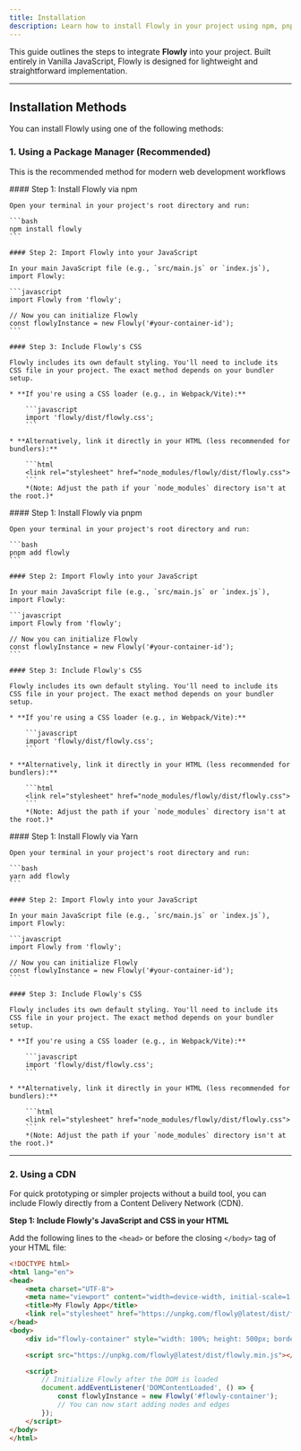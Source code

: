 ```yaml
---
title: Installation
description: Learn how to install Flowly in your project using npm, pnpm, yarn, CDN, or manual download.
---
```


This guide outlines the steps to integrate **Flowly** into your project. Built entirely in Vanilla JavaScript, Flowly is designed for lightweight and straightforward implementation.


---

## Installation Methods

You can install Flowly using one of the following methods:

### 1. Using a Package Manager (Recommended)

This is the recommended method for modern web development workflows


<Tabs>
  <TabItem label="npm">
    #### Step 1: Install Flowly via npm

    Open your terminal in your project's root directory and run:

    ```bash
    npm install flowly
    ```

    #### Step 2: Import Flowly into your JavaScript

    In your main JavaScript file (e.g., `src/main.js` or `index.js`), import Flowly:

    ```javascript
    import Flowly from 'flowly';

    // Now you can initialize Flowly
    const flowlyInstance = new Flowly('#your-container-id');
    ```

    #### Step 3: Include Flowly's CSS

    Flowly includes its own default styling. You'll need to include its CSS file in your project. The exact method depends on your bundler setup.

    * **If you're using a CSS loader (e.g., in Webpack/Vite):**

        ```javascript
        import 'flowly/dist/flowly.css';
        ```

    * **Alternatively, link it directly in your HTML (less recommended for bundlers):**

        ```html
        <link rel="stylesheet" href="node_modules/flowly/dist/flowly.css">
        ```
        *(Note: Adjust the path if your `node_modules` directory isn't at the root.)*
  </TabItem>
  <TabItem label="pnpm">
    #### Step 1: Install Flowly via pnpm

    Open your terminal in your project's root directory and run:

    ```bash
    pnpm add flowly
    ```

    #### Step 2: Import Flowly into your JavaScript

    In your main JavaScript file (e.g., `src/main.js` or `index.js`), import Flowly:

    ```javascript
    import Flowly from 'flowly';

    // Now you can initialize Flowly
    const flowlyInstance = new Flowly('#your-container-id');
    ```

    #### Step 3: Include Flowly's CSS

    Flowly includes its own default styling. You'll need to include its CSS file in your project. The exact method depends on your bundler setup.

    * **If you're using a CSS loader (e.g., in Webpack/Vite):**

        ```javascript
        import 'flowly/dist/flowly.css';
        ```

    * **Alternatively, link it directly in your HTML (less recommended for bundlers):**

        ```html
        <link rel="stylesheet" href="node_modules/flowly/dist/flowly.css">
        ```
        *(Note: Adjust the path if your `node_modules` directory isn't at the root.)*
  </TabItem>
  <TabItem label="Yarn">
    #### Step 1: Install Flowly via Yarn

    Open your terminal in your project's root directory and run:

    ```bash
    yarn add flowly
    ```

    #### Step 2: Import Flowly into your JavaScript

    In your main JavaScript file (e.g., `src/main.js` or `index.js`), import Flowly:

    ```javascript
    import Flowly from 'flowly';

    // Now you can initialize Flowly
    const flowlyInstance = new Flowly('#your-container-id');
    ```

    #### Step 3: Include Flowly's CSS

    Flowly includes its own default styling. You'll need to include its CSS file in your project. The exact method depends on your bundler setup.

    * **If you're using a CSS loader (e.g., in Webpack/Vite):**

        ```javascript
        import 'flowly/dist/flowly.css';
        ```

    * **Alternatively, link it directly in your HTML (less recommended for bundlers):**

        ```html
        <link rel="stylesheet" href="node_modules/flowly/dist/flowly.css">
        ```
        *(Note: Adjust the path if your `node_modules` directory isn't at the root.)*
  </TabItem>
</Tabs>

---

### 2. Using a CDN

For quick prototyping or simpler projects without a build tool, you can include Flowly directly from a Content Delivery Network (CDN).

**Step 1: Include Flowly's JavaScript and CSS in your HTML**

Add the following lines to the `<head>` or before the closing `</body>` tag of your HTML file:

```html
<!DOCTYPE html>
<html lang="en">
<head>
    <meta charset="UTF-8">
    <meta name="viewport" content="width=device-width, initial-scale=1.0">
    <title>My Flowly App</title>
    <link rel="stylesheet" href="https://unpkg.com/flowly@latest/dist/flowly.css">
</head>
<body>
    <div id="flowly-container" style="width: 100%; height: 500px; border: 1px solid #ccc;"></div>

    <script src="https://unpkg.com/flowly@latest/dist/flowly.min.js"></script>

    <script>
        // Initialize Flowly after the DOM is loaded
        document.addEventListener('DOMContentLoaded', () => {
            const flowlyInstance = new Flowly('#flowly-container');
            // You can now start adding nodes and edges
        });
    </script>
</body>
</html>